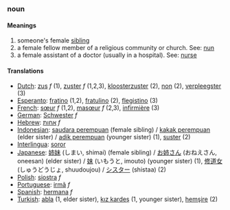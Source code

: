 === noun ===

==== Meanings ====
# someone's female [[sibling]]
# a female fellow member of a religious community or church. See: [[nun]]
# a female assistant of a doctor (usually in a hospital). See: [[nurse]]

==== Translations ====
*[[Dutch]]: [[zus]] ''f'' (1), [[zuster]] ''f'' (1,2,3), [[kloosterzuster]] (2), [[non]] (2), [[verpleegster]] (3)
*[[Esperanto]]: [[fratino]] (1,2), [[fratulino]] (2), [[flegistino]] (3)
*[[French]]: [[sœur]] ''f'' (1,2), [[masœur]] ''f'' (2,3), [[infirmière]] (3)
*[[German]]: [[Schwester]] ''f''
*[[Hebrew]]: [[אחות]] ''f''
*[[Indonesian]]: [[saudara perempuan]] (female sibling) / [[kakak perempuan]] (elder sister) / [[adik perempuan]] (younger sister) (1), [[suster]] (2)
*[[Interlingua]]: [[soror]]
*[[Japanese]]: [[姉妹]] (しまい, shimai) (female sibling) / [[お姉さん]] (おねえさん, oneesan) (elder sister) / [[妹]] (いもうと, imouto) (younger sister) (1), [[修道女]] (しゅうどうじょ, shuudoujou) / [[シスター]] (shistaa) (2)
*[[Polish]]: [[siostra]] ''f''
*[[Portuguese]]: [[irmã]] ''f''
*[[Spanish]]: [[hermana]] ''f''
*[[Turkish]]: [[abla]] (1, elder sister), [[kız kardeş]] (1, younger sister), [[hemşire]] (2)